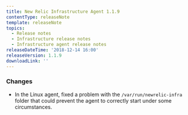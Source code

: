 ```yaml
---
title: New Relic Infrastructure Agent 1.1.9
contentType: releaseNote
template: releaseNote
topics:
  - Release notes
  - Infrastructure release notes
  - Infrastructure agent release notes
releaseDateTime: '2018-12-14 16:00'
releaseVersion: 1.1.9
downloadLink: ''
---
```


### Changes

* In the Linux agent, fixed a problem with the `/var/run/newrelic-infra` folder that could prevent the agent to correctly start under some circumstances.
